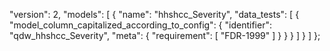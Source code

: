   "version": 2,
  "models": [
    {
      "name": "hhshcc_Severity",
      "data_tests": [
        {
          "model_column_capitalized_according_to_config": {
            "identifier": "qdw_hhshcc_Severity",
            "meta": {
              "requirement": [
                "FDR-1999"
              ]
            }
          }
        }
      ]
    }
  ]
};

